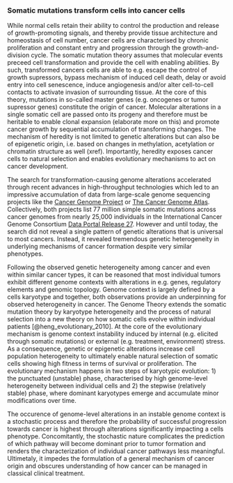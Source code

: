 ### Somatic mutations transform cells into cancer cells {#smt}

While normal cells retain their ability to control the production and release of growth-promoting signals, and thereby provide tissue architecture and homeostasis of cell number, cancer cells are characterised by chronic proliferation and constant entry and progression through the growth-and-division cycle. The somatic mutation theory assumes that molecular events preceed cell transformation and provide the cell with enabling abilities. By such, transformed cancers cells are able to e.g. escape the control of growth supressors, bypass mechanism of induced cell death, delay or avoid entry into cell senescence, induce angiogenesis and/or alter cell-to-cell contacts to activate invasion of surrounding tissue. At the core of this theory, mutations in so-called master genes (e.g. oncogenes or tumor supressor genes) constitute the origin of cancer.
Molecular alterations in a single somatic cell are passed onto its progeny and therefore must be heritable to enable clonal expansion (elaborate more on this) and promote cancer growth by sequential accumulation of transforming changes. The mechanism of heredity is not limited to genetic alterations but can also be of epigenetic origin, i.e. based on changes in methylation, acetylation or chromatin structure as well (xref). Importantly, heredity exposes cancer cells to natural selection and enables evolutionary mechanisms to act on cancer development.

The search for transformation-causing genome alterations accelerated through recent advances in high-throughput technologies which led to an impressive accumulation of data from large-scale genome sequencing projects like the [Cancer Genome Project](cancer.sanger.ac.uk) or [The Cancer Genome Atlas](cancergenome.nih.gov). Collectively, both projects list 77 million simple somatic mutations across cancer genomes from nearly 25,000 individuals in the International Cancer Genome Consortium [Data Portal Release 27](https://dcc.icgc.org/releases/release_27). However and until today, the search did not reveal a single pattern of genetic alterations that is universal to most cancers. Instead, it revealed tremendous genetic heterogeneity in underlying mechanisms of cancer formation despite very similar phenotypes.

Following the observed genetic heterogeneity among cancer and even within similar cancer types, it can be reasoned that most individual tumors exhibit different genome contexts with alterations in e.g. genes, regulatory elements and genomic topology. Genome context is largely defined by a cells karyotype and together, both observations provide an underpinning for observed heterogeneity in cancer.
The Genome Theory extends the somatic mutation theory by karyotype heterogeneity and the process of natural selection into a new theory on how somatic cells evolve within individual patients [@heng_evolutionary_2010]. At the core of the evolutionary mechanism is genome context instability induced by internal (e.g. elicited through somatic mutations) or external (e.g. treatment, environment) stress. As a consequence, genetic or epigenetic alterations increase cell population heterogeneity to ultimately enable natural selection of somatic cells showing high fitness in terms of survival or proliferation. The evolutionary mechanism happens in two steps of karyotypic evolution:
1) the punctuated (unstable) phase, characterised by high genome-level heterogeneity between individual cells and
2) the stepwise (relatively stable) phase, where dominant karyotypes emerge and accumulate minor modifications over time.

The occurence of genome-level alterations in an instable genome context is a stochastic process and therefore the probability of successful progression towards cancer is highest through alterations significantly impacting a cells phenotype. Concomitantly, the stochastic nature complicates the prediction of which pathway will become dominant prior to tumor formation and renders the characterization of individual cancer pathways less meaningful. Ultimetaly, it impedes the formulation of a general mechanism of cancer origin and obscures understanding of how cancer can be managed in classical clinical treatment.
